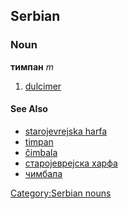 ==Serbian==
===Noun===
'''тимпан''' ''m''
[[Category:Serbian nouns]]
#[[dulcimer]]
====See Also====
*[[starojevrejska harfa]]
*[[timpan]]
*[[čimbala]]
*[[старојеврејска харфа]]
*[[чимбала]]